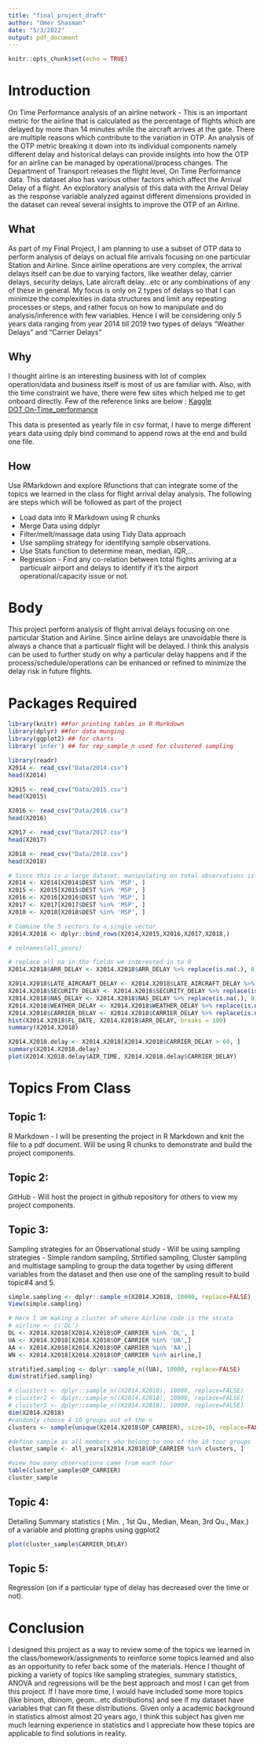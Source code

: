 ```yaml
---
title: "final_project_draft"
author: "Omer Shasman"
date: "5/3/2022"
output: pdf_document
---
```


```r
knitr::opts_chunk$set(echo = TRUE)
```


# Introduction
On Time Performance analysis of an airline network - This is an important metric for the airline that is calculated as the percentage of flights which are delayed by more than 14 minutes while the aircraft arrives at the gate. There are multiple reasons which contribute to the variation in OTP. An analysis of the OTP metric breaking it down into its individual components namely different delay and historical delays can provide insights into how the OTP for an airline can be managed by operational/process changes. The Department of Transport releases the flight level, On Time Performance data. This dataset also has various other factors which affect the Arrival Delay of a flight. An exploratory analysis of this data with the Arrival Delay as the response variable analyzed against different dimensions provided in the dataset can reveal several insights to improve the OTP of an Airline.

## What
As part of my Final Project, I am planning to use a subset of OTP data to perform analysis of delays on actual file arrivals focusing on one particular Station and Airline. Since airline operations are very complex, the arrival delays itself can be due to varying factors, like weather delay, carrier delays, security delays, Late aircraft delay...etc or any combinations of any of these in general. My focus is only on 2 types of delays so that I can minimize the complexities in data structures and limit any repeating processes or steps, and rather focus on how to manipulate and do analysis/inference with few variables. Hence I will be considering only 5 years data ranging from year 2014 till 2019 two types of delays "Weather Delays" and "Carrier Delays" 

## Why
I thought airline is an interesting business with lot of complex operation/data and business itself is most of us are familiar with. Also, with the time constraint we have, there were few sites which helped me to get onboard directly. Few of the reference links are below :
[Kaggle](https://www.kaggle.com/datasets/yuanyuwendymu/airline-delay-and-cancellation-data-2009-2018?select=2014.csv)  
[DOT On-Time_performance](https://www.transtats.bts.gov/databases.asp?f7owrp6_VQ=G&f7owrp6_Qr5p=cn55r0tr4%FDg4n8ry&Z1qr_VQF=D)

This data is presented as yearly file in csv format, I have to merge different years data using dply bind command to append rows at the end and build one file.

## How
Use RMarkdown and explore Rfunctions that can integrate some of the topics we learned in the class for flight arrival delay analysis. The following are steps which will be followed as part of the project

- Load data into R Markdown using R chunks
- Merge Data using ddplyr 
- Filter/melt/massage data using Tidy Data approach
- Use sampling strategy for identifying sample observations.
- Use Stats function to determine mean, median, IQR,...
- Regression - Find any co-relation between total flights arriving at a particualr airport and  delays to identify if it's the airport operational/capacity issue or not.

# Body
This project perform analysis of flight arrival delays focusing on one particular Station and Airline.
Since airline delays are unavoidable there is always a chance that a particualr flight will be delayed. I think this analysis can be used to further study on why a particular delay happens and if the process/schedule/operations can be enhanced or refined to minimize the delay risk in future flights. 

# Packages Required
```r
library(knitr) ##for printing tables in R Markdown
library(dplyr) ##for data munging
library(ggplot2) ## for charts
library('infer') ## for rep_sample_n used for clustered sampling
```


```r
library(readr)
X2014 <- read_csv("Data/2014.csv")
head(X2014)

X2015 <- read_csv("Data/2015.csv")
head(X2015)

X2016 <- read_csv("Data/2016.csv")
head(X2016)

X2017 <- read_csv("Data/2017.csv")
head(X2017)

X2018 <- read_csv("Data/2018.csv")
head(X2018)

# Since this is a large dataset, manipulating on total observations is throwing memory error in my machine. So for ease of processing, I am considering a subset of data which have arrival in MSP.
X2014 <- X2014[X2014$DEST %in% 'MSP', ]
X2015 <- X2015[X2015$DEST %in% 'MSP', ]
X2016 <- X2016[X2016$DEST %in% 'MSP', ]
X2017 <- X2017[X2017$DEST %in% 'MSP', ]
X2018 <- X2018[X2018$DEST %in% 'MSP', ]
```

```r
# Combine the 5 vectors to a single vector
X2014.X2018 <- dplyr::bind_rows(X2014,X2015,X2016,X2017,X2018,)

# colnames(all_years)
```

```r
# replace all na in the fields we interested in to 0
X2014.X2018$ARR_DELAY <- X2014.X2018$ARR_DELAY %>% replace(is.na(.), 0)

X2014.X2018$LATE_AIRCRAFT_DELAY <- X2014.X2018$LATE_AIRCRAFT_DELAY %>% replace(is.na(.), 0)
X2014.X2018$SECURITY_DELAY <- X2014.X2018$SECURITY_DELAY %>% replace(is.na(.), 0)
X2014.X2018$NAS_DELAY <- X2014.X2018$NAS_DELAY %>% replace(is.na(.), 0)
X2014.X2018$WEATHER_DELAY <- X2014.X2018$WEATHER_DELAY %>% replace(is.na(.), 0)
X2014.X2018$CARRIER_DELAY <- X2014.X2018$CARRIER_DELAY %>% replace(is.na(.), 0)
hist(X2014.X2018$FL_DATE, X2014.X2018$ARR_DELAY, breaks = 100)
summary(X2014.X2018)
```



```r
X2014.X2018.delay <- X2014.X2018[X2014.X2018$CARRIER_DELAY > 60, ]
summary(X2014.X2018.delay)
plot(X2014.X2018.delay$AIR_TIME, X2014.X2018.delay$CARRIER_DELAY)
```


# Topics From Class

## Topic 1:
R Markdown - I will be presenting the project in R Markdown and knit the file to a pdf document. Will be using R chunks to demonstrate and build the project components. 

## Topic 2:
GitHub - Will host the project in github repository for others to view my project components. 

## Topic 3:
Sampling strategies for an Observational study - Will be using sampling strategies - Simple random sampling, Strtified sampling, Cluster sampling and multistage sampling to group the data together by using different variables from the dataset and then use one of the sampling result to build topic#4 and 5.

```r
simple.sampling <- dplyr::sample_n(X2014.X2018, 10000, replace=FALSE)
View(simple.sampling)
```

```r
# Here I am making a cluster of where Airline code is the strata
# airline <- c('DL')
DL <- X2014.X2018[X2014.X2018$OP_CARRIER %in% 'DL', ]
UA <- X2014.X2018[X2014.X2018$OP_CARRIER %in% 'UA',]
AA <- X2014.X2018[X2014.X2018$OP_CARRIER %in% 'AA',]
WN <- X2014.X2018[X2014.X2018$OP_CARRIER %in% airline,]

stratified.sampling <- dplyr::sample_n((UA), 10000, replace=FALSE)
dim(stratified.sampling)
```

```r
# cluister1 <- dplyr::sample_n((X2014.X2018), 10000, replace=FALSE)
# cluister2 <- dplyr::sample_n((X2014.X2018), 10000, replace=FALSE)
# cluister3 <- dplyr::sample_n((X2014.X2018), 10000, replace=FALSE)
dim(X2014.X2018)
#randomly choose 4 10 groups out of the n
clusters <- sample(unique(X2014.X2018$OP_CARRIER), size=10, replace=FALSE)

#define sample as all members who belong to one of the 10 tour groups
cluster_sample <- all_years[X2014.X2018$OP_CARRIER %in% clusters, ]

#view how many observations came from each tour
table(cluster_sample$OP_CARRIER)
cluster_sample

```


## Topic 4:
Detailing Summary statistics ( Min. , 1st Qu., Median, Mean, 3rd Qu., Max.) of a variable and plotting graphs using ggplot2

```r
plot(cluster_sample$CARRIER_DELAY)
```


## Topic 5:
Regression (on if a particular type of delay has decreased over the time or not).

# Conclusion
I designed this project as a way to review some of the topics we learned in the class/homework/assignments to reinforce some topics learned and also as an opportunity to refer back some of the materials. Hence I thought of picking a variety of topics like sampling strategies, summary statistics, ANOVA and regressions will be the best approach and most I can get from this project. If I have more time, I would have included some more topics (like binom, dbinom, geom...etc distributions) and see if my dataset have variables that can fit these distributions. Given only a academic background in statistics almost almost 20 years ago, I think this subject has given me much learning experience in statistics and I appreciate how these topics are applicable to find solutions in reality.

